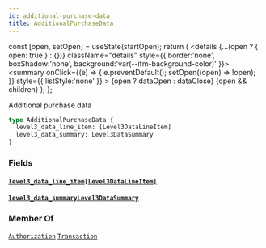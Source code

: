 ```yaml
---
id: additional-purchase-data
title: AdditionalPurchaseData
---
```









  const [open, setOpen] = useState(startOpen);
  return (
    <details {...(open ? { open: true } : {})} className="details" style={{ border:'none', boxShadow:'none', background:'var(--ifm-background-color)' }}>
      <summary
        onClick={(e) => {
          e.preventDefault();
          setOpen((open) => !open);
        }}
        style={{ listStyle:'none' }}
      >
      {open ? dataOpen : dataClose}
      </summary>
      {open && children}
    </details>
  );
};








Additional purchase data


```graphql
type AdditionalPurchaseData {
  level3_data_line_item: [Level3DataLineItem]
  level3_data_summary: Level3DataSummary
}
```




### Fields

#### [`level3_data_line_item`](#)<Bullet />[`[Level3DataLineItem]`](/docs/api/types/objects/level-3-data-line-item)  
> 
> 
> 
> 

#### [`level3_data_summary`](#)<Bullet />[`Level3DataSummary`](/docs/api/types/objects/level-3-data-summary)  
> 
> 
> 
> 



### Member Of

[`Authorization`](/docs/api/types/objects/authorization)  <Badge class="badge badge--secondary" text="object"/><Bullet />[`Transaction`](/docs/api/types/objects/transaction)  <Badge class="badge badge--secondary" text="object"/>

